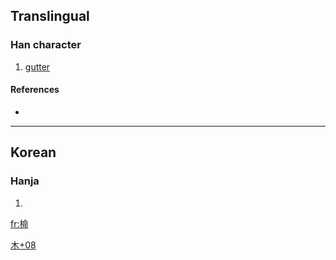 ==Translingual==

===Han character===
{{Han char|rn=75|rad=木|as=08|sn=12|four=|canj=木人一中 (DOML)}}

# [[gutter]]

====References====
* {{Han ref|kx=0537.131|dkj=|dj=0924.150|hdz=21235.031|uh=6927|ud=26919|bh=|bd=}}

----

==Korean==

===Hanja===
{{ko-hanja|hangeul=[[명]]|eumhun=|rv=myeong|mr=myŏng|y=myeng}}

# {{defn|Korean|sort=木08}}

[[Category:Korean-only CJKV Characters|木+08]]

[[fr:椧]]